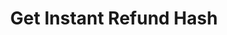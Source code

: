 ---
title: 'Get Instant Refund Hash'
openapi: 'GET /swaps/{id}/instant-refund-hash'
version: 1.0
--- 